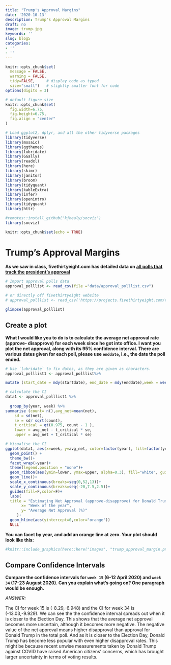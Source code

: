 ```yaml
---
title: "Trump's Approval Margins"
date: '2020-10-13'
description: Trump's Approval Margins
draft: no
image: trump.jpg
keywords: ''
slug: blog5
categories:
- ''
- ''
---
```


```r
knitr::opts_chunk$set(
  message = FALSE, 
  warning = FALSE, 
  tidy=FALSE,     # display code as typed
  size="small")   # slightly smaller font for code
options(digits = 3)

# default figure size
knitr::opts_chunk$set(
  fig.width=6.75, 
  fig.height=6.75,
  fig.align = "center"
)
```


```r

# Load ggplot2, dplyr, and all the other tidyverse packages
library(tidyverse)  
library(mosaic)
library(ggthemes)
library(lubridate)
library(GGally)
library(readxl)
library(here)
library(skimr)
library(janitor)
library(broom)
library(tidyquant)
library(kableExtra)
library(infer)
library(openintro)
library(tidyquant)
library(httr)

#remotes::install_github("kjhealy/socviz")
library(socviz)

```


```r
knitr::opts_chunk$set(echo = TRUE)
```

# Trump's Approval Margins

**As we saw in class, fivethirtyeight.com has detailed data on [all polls that track the president's approval ](https://projects.fivethirtyeight.com/trump-approval-ratings)**

```r

# Import approval polls data
approval_polllist <- read_csv(file ="data/approval_polllist.csv")

# or directly off fivethirtyeight website
# approval_polllist <- read_csv('https://projects.fivethirtyeight.com/trump-approval-data/approval_polllist.csv') 

glimpse(approval_polllist)

```

## Create a plot

**What I would like you to do is to calculate the average net approval rate (approve- disapprove) for each week since he got into office. I want you plot the net approval, along with its 95% confidence interval. There are various dates given for each poll, please use `enddate`, i.e., the date the poll ended.**

```r

# Use `lubridate` to fix dates, as they are given as characters.
approval_polllist1 <- approval_polllist%>%

mutate (start_date = mdy(startdate), end_date = mdy(enddate),week = week(end_date), year = year(end_date), net = (approve - disapprove))

# calculate the CI
data1 <- approval_polllist1 %>%
  
  group_by(year, week) %>%
summarise (count= n(),avg_net=mean(net),
    sd = sd(net),
    se = sd/ sqrt(count),
    t_critical = qt(0.975, count - 1 ),
    lower = avg_net - t_critical * se,
    upper = avg_net + t_critical * se) 

```


```r

# Visualise the CI
ggplot(data1, aes(x=week, y=avg_net, color=factor(year), fill=factor(year)))+
  geom_point() +
  theme_bw()+
  facet_wrap(~year)+
  theme(legend.position = "none")+
  geom_ribbon(aes(ymin=lower, ymax=upper, alpha=0.3), fill="white", guide = FALSE)+
  geom_line()+
  scale_x_continuous(breaks=seq(0,52,13))+
  scale_y_continuous(breaks=seq(-20,7.5,2.5))+
  guides(fill=F,color=F)+
  labs(
  title = "Estimating Net Approval (approve-disapprove) for Donald Trump", subtitle = "Weekly average of all polls",
       x= "Week of the year",
       y= "Average Net Approval (%)"
     )+
  geom_hline(aes(yintercept=0,color="orange"))
  NULL

```

**You can facet by year, and add an orange line at zero. Your plot should look like this:**

```r
#knitr::include_graphics(here::here("images", "trump_approval_margin.png"), error = FALSE)
```

## Compare Confidence Intervals

**Compare the confidence intervals for `week 15` (6-12 April 2020) and `week 34` (17-23 August 2020). Can you explain what's going on? One paragraph would be enough.**         

*ANSWER:*        
     
The CI for week 15 is (-8.29,-6.948) and the CI for week 34 is (-13.03,-9.929). We can see the the confidence interval spreads out when it is closer to the Election Day. This shows that the average net approval becomes more uncertain, although it becomes more negative. The negative value of the net approval means higher disapproval than approval for Donald Trump in the total poll. And as it is closer to the Election Day, Donald Trump has become less popular with even higher disapproval rates. This might be because recent unwise measurements taken by Donald Trump against COVID have raised American citizens' concerns, which has brought larger uncertainty in terms of voting results.